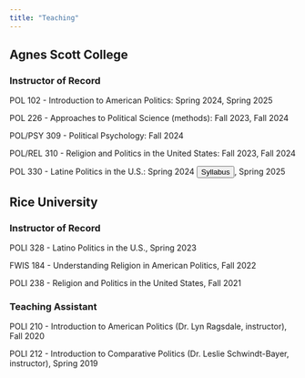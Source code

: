 ```yaml
---
title: "Teaching"
---
```


## Agnes Scott College

### Instructor of Record

POL 102 - Introduction to American Politics: Spring 2024, Spring 2025

POL 226 - Approaches to Political Science (methods): Fall 2023, Fall 2024

POL/PSY 309 - Political Psychology: Fall 2024

POL/REL 310 - Religion and Politics in the United States: Fall 2023, Fall 2024

POL 330 - Latine Politics in the U.S.: Spring 2024 [<button class="btn btn-primary  btn-sm" type="button">Syllabus</button>](files/POL330_Spring24.pdf){target="_blank"}, Spring 2025

## Rice University

### Instructor of Record

POLI 328 - Latino Politics in the U.S., Spring 2023

FWIS 184 - Understanding Religion in American Politics, Fall 2022

POLI 238 - Religion and Politics in the United States, Fall 2021


### Teaching Assistant

POLI 210 - Introduction to American Politics (Dr. Lyn Ragsdale, instructor), Fall 2020

POLI 212 - Introduction to Comparative Politics (Dr. Leslie Schwindt-Bayer, instructor), Spring 2019
